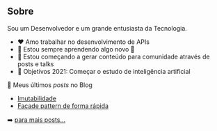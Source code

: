 ## Sobre

Sou um Desenvolvedor e um grande entusiasta da Tecnologia.

- ❤️ Amo trabalhar no desenvolvimento de APIs
- 🌱 Estou sempre aprendendo algo novo 🚀
- 👯 Estou começando a gerar conteúdo para comunidade através de posts e talks
- 🥅 Objetivos 2021: Começar o estudo de inteligência artificial

📕 Meus últimos _posts_ no Blog

- [Imutabilidade](http://blog.fw7.com.br/posts/imutabilidade/)
- [Facade pattern de forma rápida](http://blog.fw7.com.br/posts/facade-pattern-de-forma-rapida/)

➡️ [para mais posts...](http://blog.fw7.com.br/)
